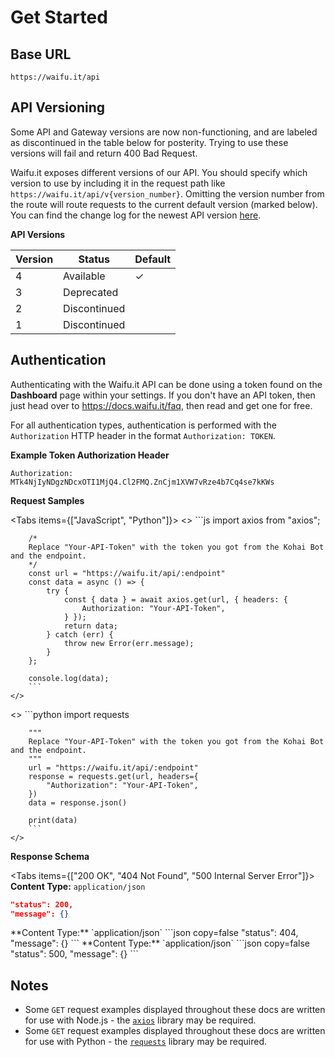 

# Get Started
## Base URL

```
https://waifu.it/api
```

## API Versioning

<Callout type="error" emoji="❌">
  Some API and Gateway versions are now non-functioning, and are labeled as discontinued in the table below for posterity. 
  Trying to use these versions will fail and return 400 Bad Request.
</Callout>

Waifu.it exposes different versions of our API. You should specify which version to use by including it in the request path 
like `https://waifu.it/api/v{version_number}`. Omitting the version number from the route will route requests to the current 
default version (marked below). You can find the change log for the newest API version [here](https://github.com/WaifuAPI/api/releases).

**API Versions**

| Version | Status       | Default |
|---------|--------------|---------|
| 4       | Available    | ✓       |
| 3       | Deprecated   |         |
| 2       | Discontinued |         |
| 1       | Discontinued |         |


## Authentication

Authenticating with the Waifu.it API can be done using a token found on the **Dashboard** page within your settings. 
If you don't have an API token, then just head over to https://docs.waifu.it/faq, then read and get one for free.

For all authentication types, authentication is performed with the `Authorization` HTTP header in the format `Authorization: TOKEN`.

**Example Token Authorization Header**

```
Authorization: MTk4NjIyNDgzNDcxOTI1MjQ4.Cl2FMQ.ZnCjm1XVW7vRze4b7Cq4se7kKWs
```


**Request Samples**

<Tabs items={["JavaScript", "Python"]}>
  <Tab>
    <>
        ```js
        import axios from "axios";

        /*
        Replace "Your-API-Token" with the token you got from the Kohai Bot and the endpoint.
        */
        const url = "https://waifu.it/api/:endpoint"
        const data = async () => {
            try {
                const { data } = await axios.get(url, { headers: {
                    Authorization: "Your-API-Token",
                } });
                return data;
            } catch (err) {
                throw new Error(err.message);
            }
        };

        console.log(data);
        ```
    </>

  </Tab>
  <Tab>
    <>
        ```python
        import requests

        """
        Replace "Your-API-Token" with the token you got from the Kohai Bot and the endpoint.
        """
        url = "https://waifu.it/api/:endpoint"
        response = requests.get(url, headers={
            "Authorization": "Your-API-Token",
        })
        data = response.json()

        print(data)
        ```
    </>
  </Tab>
</Tabs>

**Response Schema**

<Tabs items={["200 OK", "404 Not Found", "500 Internal Server Error"]}>
  <Tab>
  **Content Type:** `application/json`
  ```json copy=false
  "status": 200,
  "message": {}
  ```
  </Tab>
  <Tab>
  **Content Type:** `application/json`
  ```json copy=false
  "status": 404,
  "message": {}
  ```
  </Tab>
  <Tab>
  **Content Type:** `application/json`
  ```json copy=false
  "status": 500,
  "message": {}
  ```
  </Tab>
</Tabs>


## Notes

- Some `GET` request examples displayed throughout these docs are written for use with Node.js - the [`axios`](https://axios-http.com) library may be required.
- Some `GET` request examples displayed throughout these docs are written for use with Python - the [`requests`](https://requests.readthedocs.io) library may be required.

